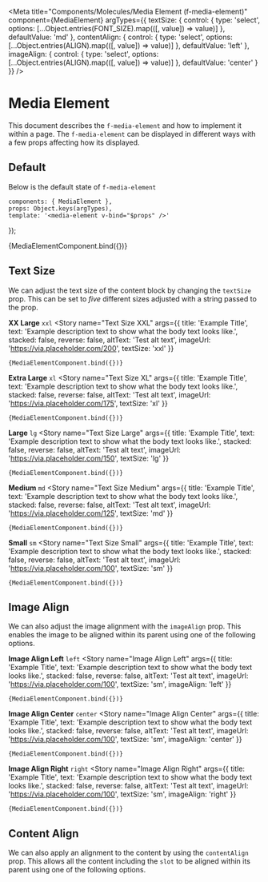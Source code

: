 
<Meta
    title="Components/Molecules/Media Element (f-media-element)"
    component={MediaElement}
    argTypes={{
        textSize: {
            control: { type: 'select', options: [...Object.entries(FONT_SIZE).map(([, value]) => value)] },
            defaultValue: 'md'
        },
        contentAlign: {
            control: { type: 'select', options: [...Object.entries(ALIGN).map(([, value]) => value)] },
            defaultValue: 'left'
        },
        imageAlign: {
            control: { type: 'select', options: [...Object.entries(ALIGN).map(([, value]) => value)] },
            defaultValue: 'center'
        }
    }}
/>

# Media Element

This document describes the `f-media-element` and how to implement it within a page. The `f-media-element` can be
displayed in different ways with a few props affecting how its displayed.

## Default

Below is the default state of `f-media-element`

    components: { MediaElement },
    props: Object.keys(argTypes),
    template: '<media-element v-bind="$props" />'
});

<Canvas>
    <Story
        name="Default"
        args={{
            title: 'Example Title',
            text: 'Example description text to show what the body text looks like.',
            stacked: false,
            reverse: false,
            altText: 'Test alt text',
            imageUrl: 'https://via.placeholder.com/200',
        }}
    >
        {MediaElementComponent.bind({})}
    </Story>
</Canvas>

## Text Size

We can adjust the text size of the content block by changing the `textSize` prop. This can be set to *five* different
sizes adjusted with a string passed to the prop.

**XX Large** `xxl`
<Story
    name="Text Size XXL"
    args={{
        title: 'Example Title',
        text: 'Example description text to show what the body text looks like.',
        stacked: false,
        reverse: false,
        altText: 'Test alt text',
        imageUrl: 'https://via.placeholder.com/200',
        textSize: 'xxl'
    }}
>
    {MediaElementComponent.bind({})}
</Story>

**Extra Large** `xl`
<Story
    name="Text Size XL"
    args={{
        title: 'Example Title',
        text: 'Example description text to show what the body text looks like.',
        stacked: false,
        reverse: false,
        altText: 'Test alt text',
        imageUrl: 'https://via.placeholder.com/175',
        textSize: 'xl'
    }}
>
    {MediaElementComponent.bind({})}
</Story>

**Large** `lg`
<Story
    name="Text Size Large"
    args={{
        title: 'Example Title',
        text: 'Example description text to show what the body text looks like.',
        stacked: false,
        reverse: false,
        altText: 'Test alt text',
        imageUrl: 'https://via.placeholder.com/150',
        textSize: 'lg'
    }}
>
    {MediaElementComponent.bind({})}
</Story>

**Medium** `md`
<Story
    name="Text Size Medium"
    args={{
        title: 'Example Title',
        text: 'Example description text to show what the body text looks like.',
        stacked: false,
        reverse: false,
        altText: 'Test alt text',
        imageUrl: 'https://via.placeholder.com/125',
        textSize: 'md'
    }}
>
    {MediaElementComponent.bind({})}
</Story>

**Small** `sm`
<Story
    name="Text Size Small"
    args={{
        title: 'Example Title',
        text: 'Example description text to show what the body text looks like.',
        stacked: false,
        reverse: false,
        altText: 'Test alt text',
        imageUrl: 'https://via.placeholder.com/100',
        textSize: 'sm'
    }}
>
    {MediaElementComponent.bind({})}
</Story>

## Image Align

We can also adjust the image alignment with the `imageAlign` prop. This enables the image to be aligned within its
parent using one of the following options.

**Image Align Left** `left`
<Story
    name="Image Align Left"
    args={{
        title: 'Example Title',
        text: 'Example description text to show what the body text looks like.',
        stacked: false,
        reverse: false,
        altText: 'Test alt text',
        imageUrl: 'https://via.placeholder.com/100',
        textSize: 'sm',
        imageAlign: 'left'
    }}
>
    {MediaElementComponent.bind({})}
</Story>

**Image Align Center** `center`
<Story
    name="Image Align Center"
    args={{
        title: 'Example Title',
        text: 'Example description text to show what the body text looks like.',
        stacked: false,
        reverse: false,
        altText: 'Test alt text',
        imageUrl: 'https://via.placeholder.com/100',
        textSize: 'sm',
        imageAlign: 'center'
    }}
>
    {MediaElementComponent.bind({})}
</Story>


**Image Align Right** `right`
<Story
    name="Image Align Right"
    args={{
        title: 'Example Title',
        text: 'Example description text to show what the body text looks like.',
        stacked: false,
        reverse: false,
        altText: 'Test alt text',
        imageUrl: 'https://via.placeholder.com/100',
        textSize: 'sm',
        imageAlign: 'right'
    }}
>
    {MediaElementComponent.bind({})}
</Story>

## Content Align

We can also apply an alignment to the content by using the `contentAlign` prop. This allows all the content including
the `slot` to be aligned within its parent using one of the following options.
